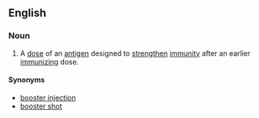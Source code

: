 ==English==
===Noun===
{{en-noun|s}}
#A [[dose]] of an [[antigen]] designed to [[strengthen]] [[immunity]] after an earlier [[immunizing]] dose.
====Synonyms====
*[[booster injection]]
*[[booster shot]]